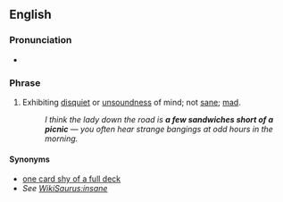 ==English==
{{move|[[sandwiches short of a picnic]] or [[some sandwiches short of a picnic]]}}
===Pronunciation===
* {{audio|en-uk-a few sandwiches short of a picnic.ogg|Audio (UK)}}

===Phrase===
{{infl|en|phrase|head=[[a]] [[few]] [[sandwich]]es [[short]] [[of]] [[a]] [[picnic]]}}

# {{idiom}} Exhibiting [[disquiet]] or [[unsoundness]] of mind; not [[sane]]; [[mad]].
#: ''I think the lady down the road is '''a few sandwiches short of a picnic''' &mdash; you often hear strange bangings at odd hours in the morning.''

====Synonyms====
*[[one card shy of a full deck]]
*''See [[WikiSaurus:insane]]''